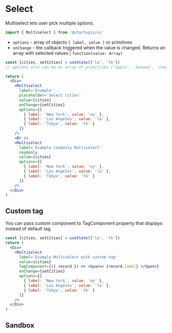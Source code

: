 
# Select

Multiselect lets user pick multiple options.

```jsx
import { Multiselect } from '@startupjs/ui'
```

- `options` - array of objects ```{ label, value }``` or primitives
- `onChange` - the callback triggered when the value is changed. Returns an array with selected values | ```function(value: Array)```

```jsx example
const [cities, setCities] = useState(['la', 'tk'])
// options also can be an array of primitives ['apple', 'banana', 'cherry']

return (
  <Div>
    <Multiselect
      label='Example'
      placeholder='Select cities'
      value={cities}
      onChange={setCities}
      options={[
        { label: 'New York', value: 'ny' },
        { label: 'Los Angeles', value: 'la' },
        { label: 'Tokyo', value: 'tk' }
      ]}
    />
    <Br />
    <Multiselect
      label='Example readonly Multiselect'
      readonly
      value={cities}
      options={[
        { label: 'New York', value: 'ny' },
        { label: 'Los Angeles', value: 'la' },
        { label: 'Tokyo', value: 'tk' }
      ]}
    />
  </Div>
)
```

## Custom tag

You can pass custom component to TagComponent property that displays instead of default tag.

```jsx example
const [cities, setCities] = useState(['la', 'tk'])
return (
  <Div>
    <Multiselect
      label='Example Multiselect with custom tag'
      value={cities}
      TagComponent={({ record }) => <Span>✔ {record.label} </Span>}
      onChange={setCities}
      options={[
        { label: 'New York', value: 'ny' },
        { label: 'Los Angeles', value: 'la' },
        { label: 'Tokyo', value: 'tk' }
      ]}
    />  
  </Div>  
)
```


## Sandbox

<Sandbox Component={Multiselect} />